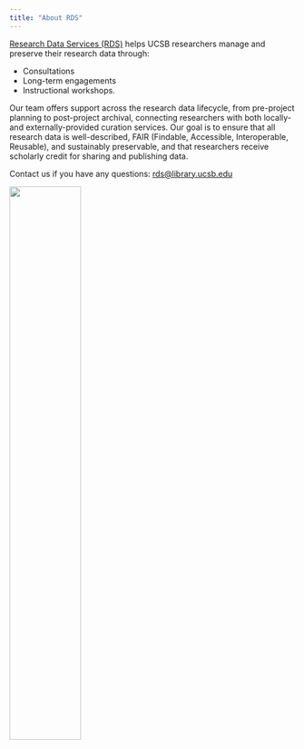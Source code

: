 ```yaml
---
title: "About RDS"
---
```


[Research Data Services (RDS)](https://www.library.ucsb.edu/research-data-services) helps UCSB researchers manage and preserve their research data through:

-   Consultations
-   Long-term engagements
-   Instructional workshops.

Our team offers support across the research data lifecycle, from pre-project planning to post-project archival, connecting researchers with both locally- and externally-provided curation services. Our goal is to ensure that all research data is well-described, FAIR (Findable, Accessible, Interoperable, Reusable), and sustainably preservable, and that researchers receive scholarly credit for sharing and publishing data.

Contact us if you have any questions: [rds\@library.ucsb.edu](mailto:rds@library.ucsb.edu){.email}


![](img/rds_hex.png){fig-align="center" width=50%}